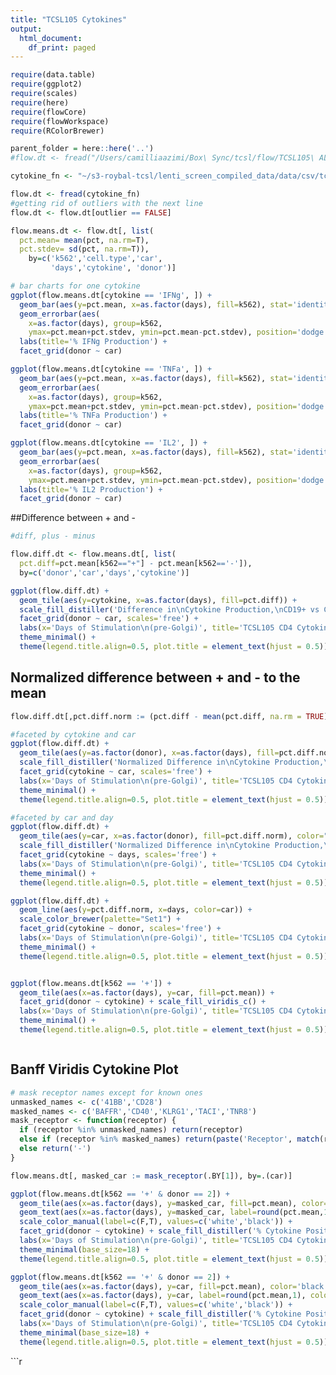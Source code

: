 ```yaml
---
title: "TCSL105 Cytokines"
output:
  html_document:
    df_print: paged
---
```


```r

require(data.table)
require(ggplot2)
require(scales)
require(here)
require(flowCore)
require(flowWorkspace)
require(RColorBrewer)

parent_folder = here::here('..')
#flow.dt <- fread("/Users/camilliaazimi/Box\ Sync/tcsl/flow/TCSL105\ ALL\ FILES/Cytokines/tcsl105cytokines.csv")

cytokine_fn <- "~/s3-roybal-tcsl/lenti_screen_compiled_data/data/csv/tcsl105_cytokines.csv"

flow.dt <- fread(cytokine_fn)
#getting rid of outliers with the next line
flow.dt <- flow.dt[outlier == FALSE]

```

```r

flow.means.dt <- flow.dt[, list(
  pct.mean= mean(pct, na.rm=T), 
  pct.stdev= sd(pct, na.rm=T)),
    by=c('k562','cell.type','car',
         'days','cytokine', 'donor')]

# bar charts for one cytokine
ggplot(flow.means.dt[cytokine == 'IFNg', ]) + 
  geom_bar(aes(y=pct.mean, x=as.factor(days), fill=k562), stat='identity', position='dodge') +
  geom_errorbar(aes(
    x=as.factor(days), group=k562,
    ymax=pct.mean+pct.stdev, ymin=pct.mean-pct.stdev), position='dodge') +
  labs(title='% IFNg Production') +
  facet_grid(donor ~ car)

ggplot(flow.means.dt[cytokine == 'TNFa', ]) + 
  geom_bar(aes(y=pct.mean, x=as.factor(days), fill=k562), stat='identity', position='dodge') +
  geom_errorbar(aes(
    x=as.factor(days), group=k562,
    ymax=pct.mean+pct.stdev, ymin=pct.mean-pct.stdev), position='dodge') +
  labs(title='% TNFa Production') +
  facet_grid(donor ~ car)

ggplot(flow.means.dt[cytokine == 'IL2', ]) + 
  geom_bar(aes(y=pct.mean, x=as.factor(days), fill=k562), stat='identity', position='dodge') +
  geom_errorbar(aes(
    x=as.factor(days), group=k562,
    ymax=pct.mean+pct.stdev, ymin=pct.mean-pct.stdev), position='dodge') +
  labs(title='% IL2 Production') +
  facet_grid(donor ~ car)


```
##Difference between + and -
```r

#diff, plus - minus

flow.diff.dt <- flow.means.dt[, list(
  pct.diff=pct.mean[k562=="+"] - pct.mean[k562=='-']),
  by=c('donor','car','days','cytokine')]

ggplot(flow.diff.dt) + 
  geom_tile(aes(y=cytokine, x=as.factor(days), fill=pct.diff)) +
  scale_fill_distiller('Difference in\nCytokine Production,\nCD19+ vs CD19-', palette='Blues', direction = 1) +
  facet_grid(donor ~ car, scales='free') +
  labs(x='Days of Stimulation\n(pre-Golgi)', title='TCSL105 CD4 Cytokines') +
  theme_minimal() + 
  theme(legend.title.align=0.5, plot.title = element_text(hjust = 0.5))
```

## Normalized difference between + and - to the mean
```r

flow.diff.dt[,pct.diff.norm := (pct.diff - mean(pct.diff, na.rm = TRUE))/sd(pct.diff, na.rm=T), by=c('cytokine')]

#faceted by cytokine and car
ggplot(flow.diff.dt) + 
  geom_tile(aes(y=as.factor(donor), x=as.factor(days), fill=pct.diff.norm), color="white") +
  scale_fill_distiller('Normalized Difference in\nCytokine Production,\nCD19+ vs CD19-', palette='Blues', direction = 1) +
  facet_grid(cytokine ~ car, scales='free') +
  labs(x='Days of Stimulation\n(pre-Golgi)', title='TCSL105 CD4 Cytokines Normalized') +
  theme_minimal() + 
  theme(legend.title.align=0.5, plot.title = element_text(hjust = 0.5))

#faceted by car and day
ggplot(flow.diff.dt) + 
  geom_tile(aes(y=car, x=as.factor(donor), fill=pct.diff.norm), color="white") +
  scale_fill_distiller('Normalized Difference in\nCytokine Production,\nCD19+ vs CD19-', palette='Blues', direction = 1) +
  facet_grid(cytokine ~ days, scales='free') +
  labs(x='Days of Stimulation\n(pre-Golgi)', title='TCSL105 CD4 Cytokines Normalized') +
  theme_minimal() + 
  theme(legend.title.align=0.5, plot.title = element_text(hjust = 0.5))

```

```r
ggplot(flow.diff.dt) + 
  geom_line(aes(y=pct.diff.norm, x=days, color=car)) +
  scale_color_brewer(palette="Set1") +
  facet_grid(cytokine ~ donor, scales='free') +
  labs(x='Days of Stimulation\n(pre-Golgi)', title='TCSL105 CD4 Cytokines Normalized') +
  theme_minimal() + 
  theme(legend.title.align=0.5, plot.title = element_text(hjust = 0.5))


ggplot(flow.means.dt[k562 == '+']) + 
  geom_tile(aes(x=as.factor(days), y=car, fill=pct.mean)) + 
  facet_grid(donor ~ cytokine) + scale_fill_viridis_c() +
  labs(x='Days of Stimulation\n(pre-Golgi)', title='TCSL105 CD4 Cytokines % Positive') +
  theme_minimal() +
  theme(legend.title.align=0.5, plot.title = element_text(hjust = 0.5))



```

## Banff Viridis Cytokine Plot

```r


# mask receptor names except for known ones
unmasked_names <- c('41BB','CD28')
masked_names <- c('BAFFR','CD40','KLRG1','TACI','TNR8')
mask_receptor <- function(receptor) {
  if (receptor %in% unmasked_names) return(receptor)
  else if (receptor %in% masked_names) return(paste('Receptor', match(receptor, masked_names)))
  else return('-')
}

flow.means.dt[, masked_car := mask_receptor(.BY[1]), by=.(car)]

ggplot(flow.means.dt[k562 == '+' & donor == 2]) + 
  geom_tile(aes(x=as.factor(days), y=masked_car, fill=pct.mean), color='black') + 
  geom_text(aes(x=as.factor(days), y=masked_car, label=round(pct.mean,1), color=pct.mean > 16)) +
  scale_color_manual(label=c(F,T), values=c('white','black')) +
  facet_grid(donor ~ cytokine) + scale_fill_distiller('% Cytokine Positive', palette='YlGnBu') +
  labs(x='Days of Stimulation\n(pre-Golgi)', title='TCSL105 CD4 Cytokines % Positive') +
  theme_minimal(base_size=18) +
  theme(legend.title.align=0.5, plot.title = element_text(hjust = 0.5))

ggplot(flow.means.dt[k562 == '+' & donor == 2]) + 
  geom_tile(aes(x=as.factor(days), y=car, fill=pct.mean), color='black') + 
  geom_text(aes(x=as.factor(days), y=car, label=round(pct.mean,1), color=pct.mean > 16)) +
  scale_color_manual(label=c(F,T), values=c('white','black')) +
  facet_grid(donor ~ cytokine) + scale_fill_distiller('% Cytokine Positive', palette='YlGnBu') +
  labs(x='Days of Stimulation\n(pre-Golgi)', title='TCSL105 CD4 Cytokines % Positive') +
  theme_minimal(base_size=18) +
  theme(legend.title.align=0.5, plot.title = element_text(hjust = 0.5))
```

```r